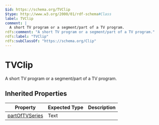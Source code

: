```yaml
---
$id: https://schema.org/TVClip
$type: http://www.w3.org/2000/01/rdf-schema#Class
label: TVClip
comment: |
  A short TV program or a segment/part of a TV program.
rdfs:comment: "A short TV program or a segment/part of a TV program."
rdfs:label: "TVClip"
rdfs:subClassOf: "https://schema.org/Clip"
---
```


# TVClip

A short TV program or a segment/part of a TV program.

## Inherited Properties

| Property | Expected Type | Description |
| --- | --- | --- |
| [partOfTVSeries](https://schema.org/partOfTVSeries) | Text |  |
